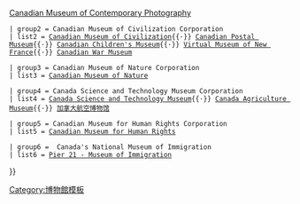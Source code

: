 {{Navbox
 | name = National museums of Canada
 | title = [[加拿大的国家博物馆]]（National museums of Canada）

 | group1 = National Gallery of Canada Corporation
 | list1 = [[National Gallery of Canada]]{{·}} [[Canadian Museum of Contemporary Photography]]

 | group2 = Canadian Museum of Civilization Corporation
 | list2 = [[Canadian Museum of Civilization]]{{·}} [[Canadian Postal Museum]]{{·}} [[Canadian Children's Museum]]{{·}} [[Virtual Museum of New France]]{{·}} [[Canadian War Museum]]

 | group3 = Canadian Museum of Nature Corporation
 | list3 = [[Canadian Museum of Nature]]

 | group4 = Canada Science and Technology Museum Corporation
 | list4 = [[Canada Science and Technology Museum]]{{·}} [[Canada Agriculture Museum]]{{·}} [[加拿大航空博物馆]]

 | group5 = Canadian Museum for Human Rights Corporation<!-- http://www2.parl.gc.ca/Sites/LOP/LegislativeSummaries/Bills_ls.asp?lang = E&ls = c42&source = library_prb&Parl = 39&Ses = 2 Bill C42 was passed for this corp-->
 | list5 = [[Canadian Museum for Human Rights]]

 | group6 = <!-- Not sure of its corporation still seems to be non profit organisation-->Canada's National Museum of Immigration
 | list6 = [[Pier 21|Pier 21 - Museum of Immigration]]

}}
<noinclude>
[[Category:博物館模板]]
</noinclude>